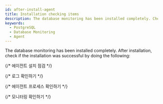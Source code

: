 ```yaml
---
id: after-install-agent
title: Installation checking items
description: The database monitoring has been installed completely. Check the checklist after installation.
keywords:
  - PostgreSQL
  - Database Monitoring
  - Agent
---
```


The database monitoring has been installed completely. After installation, check if the installation was successful by doing the following:

{/* 에이전트 설치 점검 */}

<Dbcheckagentlog />

{/* 로그 확인하기 */}

<Dbcheckdblogs />

{/* 에이전트 프로세스 확인하기 */}

<Dbcheckagentprocess />

{/* 모니터링 확인하기 */}

<Dbcheckmonitoringagentlists />
